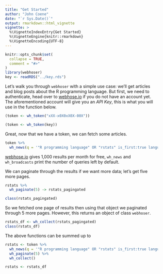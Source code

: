 ```yaml
---
title: "Get Started"
author: "John Coene"
date: "`r Sys.Date()`"
output: rmarkdown::html_vignette
vignette: >
  %\VignetteIndexEntry{Get Started}
  %\VignetteEngine{knitr::rmarkdown}
  %\VignetteEncoding{UTF-8}
---
```


```r
knitr::opts_chunk$set(
  collapse = TRUE,
  comment = "#>"
)
library(webhoser)
key <- readRDS("../key.rds")
```

Let's walk you through `webhoser` with a simple use case: we'll get articles and blog posts about the R programming language. But first, we need to authenticate, head over to [webhose.io](https://webhose.io/) if you do not have an account yet. The aforementioned account will give you an _API Key_, this is what you will use in the function below.

```r
(token <- wh_token("xXX-x0X0xX0X-00X"))
```

```r
(token <- wh_token(key))
```

Great, now that we have a token, we can fetch some articles.

```r
token %>% 
  wh_news(q = '"R programming language" OR "rstats" is_first:true language:english site_type:news') -> rstats
```

[webhose.io](https://webhose.io/) gives 1,000 results per month for free, `wh_news` and `wh_broadcasts` print the number of queries left by default.

We can paginate through the results if we want more data; let's get five more pages.

```r
rstats %>% 
  wh_paginate(5) -> rstats_pagingated

class(rstats_pagingated)
```

So we fetched one page of results then using that object we paginated through 5 more pages. However, this returns an object of class `webhoser`. 

```r
rstats_df <- wh_collect(rstats_pagingated)
class(rstats_df)
```

The above functions can be summed up to

```r
rstats <- token %>% 
  wh_news(q = '"R programming language" OR "rstats" is_first:true language:english site_type:news') %>% 
  wh_paginate(5) %>% 
  wh_collect()
```

```r
rstats <- rstats_df
```